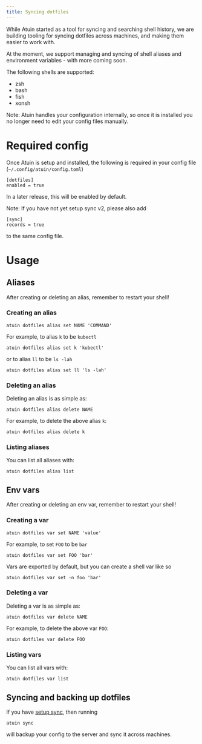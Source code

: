 ```yaml
---
title: Syncing dotfiles
---
```


While Atuin started as a tool for syncing and searching shell history, we are
building tooling for syncing dotfiles across machines, and making them easier
to work with.

At the moment, we support managing and syncing of shell aliases and environment variables - with more
coming soon.

The following shells are supported: 

- zsh
- bash
- fish
- xonsh

Note: Atuin handles your configuration internally, so once it is installed you
no longer need to edit your config files manually.

# Required config

Once Atuin is setup and installed, the following is required in your config file (`~/.config/atuin/config.toml`)

```
[dotfiles]
enabled = true
```

In a later release, this will be enabled by default.

Note: If you have not yet setup sync v2, please also add

```
[sync]
records = true
```

to the same config file.

# Usage

## Aliases

After creating or deleting an alias, remember to restart your shell! 

### Creating an alias

```
atuin dotfiles alias set NAME 'COMMAND'
```

For example, to alias `k` to be `kubectl`


```
atuin dotfiles alias set k 'kubectl'
```

or to alias `ll` to be  `ls -lah`

```
atuin dotfiles alias set ll 'ls -lah'
```

### Deleting an alias

Deleting an alias is as simple as:

```
atuin dotfiles alias delete NAME
```

For example, to delete the above alias `k`:

```
atuin dotfiles alias delete k
```

### Listing aliases

You can list all aliases with:

```
atuin dotfiles alias list
```

## Env vars

After creating or deleting an env var, remember to restart your shell! 

### Creating a var 

```
atuin dotfiles var set NAME 'value'
```

For example, to set `FOO` to be `bar`


```
atuin dotfiles var set FOO 'bar'
```

Vars are exported by default, but you can create a shell var like so

```
atuin dotfiles var set -n foo 'bar'
```


### Deleting a var

Deleting a var is as simple as:

```
atuin dotfiles var delete NAME
```

For example, to delete the above var `FOO`:

```
atuin dotfiles var delete FOO
```

### Listing vars

You can list all vars with:

```
atuin dotfiles var list
```

## Syncing and backing up dotfiles
If you have [setup sync](/guide/sync), then running 

```
atuin sync
```

will backup your config to the server and sync it across machines. 

